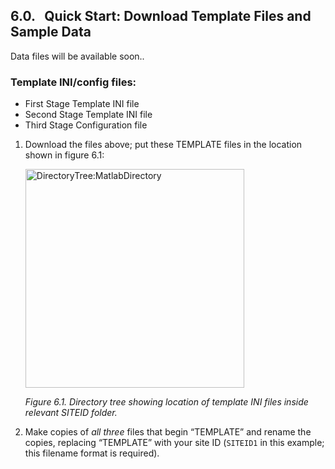 ## 6.0. &nbsp; Quick Start: Download Template Files and Sample Data 

Data files will be available soon..

### Template INI/config files:
* First Stage Template INI file
* Second Stage Template INI file
* Third Stage Configuration file

<!-- * <a href="https://github.com/CANFLUX/pipeline-documentation/raw/main/ini_templates/TEMPLATE_FirstStage.ini">First Stage Template INI file</a>
* <a href="https://github.com/CANFLUX/pipeline-documentation/raw/main/ini_templates/TEMPLATE_SecondStage.ini">Second Stage Template INI file</a>
* <a href="https://github.com/CANFLUX/pipeline-documentation/raw/main/ini_templates/TEMPLATE_config.yml">Third Stage Configuration file</a>
-->

1. Download the files above; put these TEMPLATE files in the location shown in figure 6.1:

    <img src="images/directory_trees/DirectoryTree6a_short.jpg" alt="DirectoryTree:MatlabDirectory" width="350"/>

    *Figure 6.1. Directory tree showing location of template INI files inside relevant SITEID folder.*

2. Make copies of *all three* files that begin "TEMPLATE" and rename the copies, replacing "TEMPLATE" with your site ID (`SITEID1` in this example; this filename format is required). 





